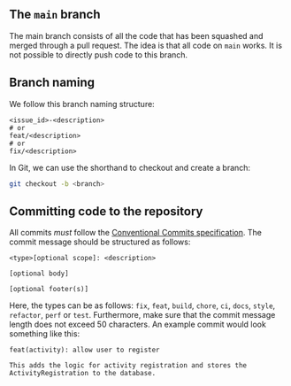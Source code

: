 ## The `main` branch

The main branch consists of all the code that has been squashed and merged through a pull request. The idea is that all code on `main` works. It is not possible to directly push code to this branch.

## Branch naming

We follow this branch naming structure:

```
<issue_id>-<description>
# or
feat/<description>
# or
fix/<description>
```

In Git, we can use the shorthand to checkout and create a branch:

```bash
git checkout -b <branch>
```

## Committing code to the repository

All commits *must* follow the [Conventional Commits specification](https://www.conventionalcommits.org/en/v1.0.0/#specification). The commit message should be structured as follows:

```
<type>[optional scope]: <description>

[optional body]

[optional footer(s)]
```

Here, the types can be as follows: `fix`, `feat`, `build`, `chore`, `ci`, `docs`, `style`, `refactor`, `perf` or `test`. Furthermore, make sure that the commit message length does not exceed 50 characters. An example commit would look something like this:

```
feat(activity): allow user to register
​
This adds the logic for activity registration and stores the ActivityRegistration to the database.
```
